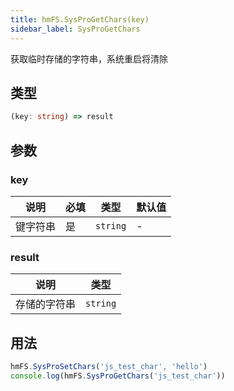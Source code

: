 ```yaml
---
title: hmFS.SysProGetChars(key)
sidebar_label: SysProGetChars
---
```


获取临时存储的字符串，系统重启将清除

## 类型

```ts
(key: string) => result
```

## 参数

### key

| 说明     | 必填 | 类型     | 默认值 |
| -------- | ---- | -------- | ------ |
| 键字符串 | 是   | `string` | -      |

### result

| 说明         | 类型      |
| ------------ | --------- |
| 存储的字符串 | `string` |

## 用法

```js
hmFS.SysProSetChars('js_test_char', 'hello')
console.log(hmFS.SysProGetChars('js_test_char'))
```
